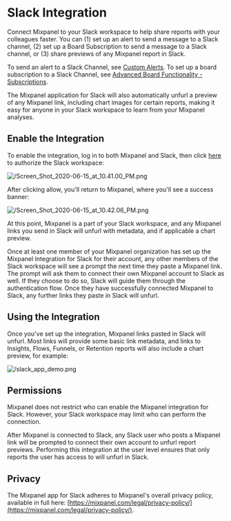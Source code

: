 # Slack Integration

Connect Mixpanel to your Slack workspace to help share reports with your colleagues faster. You can (1) set up an alert to send a message to a Slack channel, (2) set up a Board Subscription to send a message to a Slack channel, or (3) share previews of any Mixpanel report in Slack.

To send an alert to a Slack Channel, see [Custom Alerts](/docs/features/alerts). To set up a board subscription to a Slack Channel, see [Advanced Board Functionality - Subscriptions](/docs/boards/advanced#board-subscriptions).

The Mixpanel application for Slack will also automatically unfurl a preview of any Mixpanel link, including chart images for certain reports, making it easy for anyone in your Slack workspace to learn from your Mixpanel analyses.

## Enable the Integration

To enable the integration, log in to both Mixpanel and Slack, then click [here](https://mixpanel.com/slack/oauth?slack_v2=true) to authorize the Slack workspace:

![/Screen_Shot_2020-06-15_at_10.41.00_PM.png](/Screen_Shot_2020-06-15_at_10.41.00_PM.png)

After clicking allow, you'll return to Mixpanel, where you'll see a success banner:

![/Screen_Shot_2020-06-15_at_10.42.06_PM.png](/Screen_Shot_2020-06-15_at_10.42.06_PM.png)

At this point, Mixpanel is a part of your Slack workspace, and any Mixpanel links you send in Slack will unfurl with metadata, and if applicable a chart preview.

Once at least one member of your Mixpanel organization has set up the Mixpanel Integration for Slack for their account, any other members of the Slack workspace will see a prompt the next time they paste a Mixpanel link. The prompt will ask them to connect their own Mixpanel account to Slack as well. If they choose to do so, Slack will guide them through the authentication flow. Once they have successfully connected Mixpanel to Slack, any further links they paste in Slack will unfurl.

## Using the Integration

Once you've set up the integration, Mixpanel links pasted in Slack will unfurl. Most links will provide some basic link metadata, and links to Insights, Flows, Funnels, or Retention reports will also include a chart preview, for example:

![/slack_app_demo.png](/slack_app_demo.png)

## Permissions

Mixpanel does not restrict who can enable the Mixpanel integration for Slack. However, your Slack workspace may limit who can perform the connection.

After Mixpanel is connected to Slack, any Slack user who posts a Mixpanel link will be prompted to connect their own account to unfurl report previews. Performing this integration at the user level ensures that only reports the user has access to will unfurl in Slack.

## Privacy

The Mixpanel app for Slack adheres to Mixpanel's overall privacy policy, available in full here: [https://mixpanel.com/legal/privacy-policy/](https://mixpanel.com/legal/privacy-policy/).
